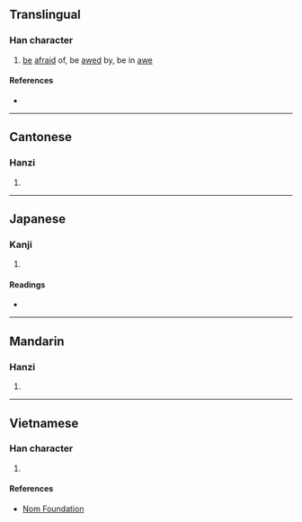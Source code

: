{{character info/new}}
{{also|懔}}
==Translingual==

===Han character===
{{Han char|rn=61|rad=心|as=13|sn=16|four=90094|canj=PYWD|ids=⿰忄稟}}

# [[be]] [[afraid]] of, be [[awed]] by, be in [[awe]]

====References====
* {{Han ref|kx=0406.020|dkj=11335|dj=0747.020|hdz=42362.091|uh=61CD|ud=25037|bh=BECF|bd=48847}}

----

==Cantonese==

===Hanzi===
{{yue-hanzi|jyut=|y=lam5|sim=懔}}

# {{defn|lang=yue|sort=心13}}

----

==Japanese==

===Kanji===
{{ja-kanji|grade=|rs=心13}}

# {{defn|lang=ja|sort=心13}}

====Readings====
* {{ja-readings|on=[[りん]] (rin), [[らん]] (ran)|kun=[[おそれる]] (osoreru)}}

----

==Mandarin==

===Hanzi===
{{cmn-hanzi|sim=懔|pin=[[lǐn]] ([[lin3]])|wg=lin<sup>3</sup>}}

# {{defn|lang=cmn|sort=心13}}

----

==Vietnamese==

===Han character===
{{vi-readings|rs=心13|hanviet=[[lầm]], [[lẫm]]}}

# {{defn|lang=vi|sort=心13}}

====References====
* [http://nomfoundation.org/common/nom_details.php?codepoint=61cd Nom Foundation]